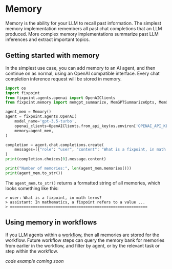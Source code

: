 # Memory

Memory is the ability for your LLM to recall past information. The simplest
memory implementation remembers all past chat completions that an LLM produced.
More complex memory implementations summarize past LLM inferences and extract
important topics.

## Getting started with memory

In the simplest use case, you can add memory to an AI agent, and then continue
on as normal, using an OpenAI compatible interface. Every chat completion
inference request will be stored in memory.

```python
import os
import fixpoint
from fixpoint.agents.openai import OpenAIClients
from fixpoint.memory import memgpt_summarize, MemGPTSummarizeOpts, MemGPTSummaryAgent, Memory

agent_mem = Memory()
agent = fixpoint.agents.OpenAI(
    model_name='gpt-3.5-turbo',
    openai_clients=OpenAIClients.from_api_key(os.environ['OPENAI_API_KEY']),
    memory=agent_mem,
)

completion = agent.chat.completions.create(
    messages=[{"role": "user", "content": "What is a fixpoint, in math terms?"}]
)
print(completion.choices[0].message.content)

print("Number of memories:", len(agent_mem.memories()))
print(agent_mem.to_str())
```

The `agent_mem.to_str()` returns a formatted string of all memories, which looks
something like this:

```text
> user: What is a fixpoint, in math terms?
> assistant: In mathematics, a fixpoint refers to a value ...
> ============================================================
```

## Using memory in workflows

If you LLM agents within a [workflow](/workflows-and-durability/workflows),
then all memories are stored for the workflow. Future workflow steps can query
the memory bank for memories from earlier in the workflow, and filter by agent,
or by the relevant task or step within the workflow.

_code example coming soon_
